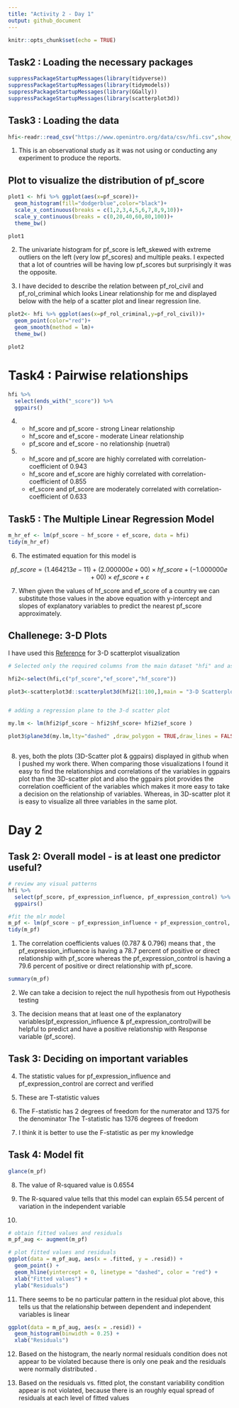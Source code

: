 ```yaml
---
title: "Activity 2 - Day 1"
output: github_document
---
```


```r
knitr::opts_chunk$set(echo = TRUE)
```

## Task2 : Loading the necessary packages

```r
suppressPackageStartupMessages(library(tidyverse))
suppressPackageStartupMessages(library(tidymodels))
suppressPackageStartupMessages(library(GGally))
suppressPackageStartupMessages(library(scatterplot3d))

```

## Task3 : Loading the data

```r
hfi<-readr::read_csv("https://www.openintro.org/data/csv/hfi.csv",show_col_types = FALSE)
```

1) This is an observational study as it was not using or conducting any experiment to produce the reports. 

## Plot to visualize the distribution of pf_score

```r
plot1 <- hfi %>% ggplot(aes(x=pf_score))+
  geom_histogram(fill="dodgerblue",color="black")+
  scale_x_continuous(breaks = c(1,2,3,4,5,6,7,8,9,10))+
  scale_y_continuous(breaks = c(0,20,40,60,80,100))+
  theme_bw()

plot1
```

2) The univariate histogram for pf_score is left_skewed with extreme outliers on the left (very low pf_scores) and multiple peaks. I expected that a lot of countries will be having low pf_scores but surprisingly it was the opposite.


3) I have decided to describe the relation between pf_rol_civil and pf_rol_criminal which looks Linear relationship for me and displayed below with the help of a scatter plot and linear regression line.

```r
plot2<- hfi %>% ggplot(aes(x=pf_rol_criminal,y=pf_rol_civil))+
  geom_point(color="red")+
  geom_smooth(method = lm)+
  theme_bw()

plot2
```

# Task4 : Pairwise relationships

```r
hfi %>% 
  select(ends_with("_score")) %>% 
  ggpairs()
```


4)  - hf_score and pf_score -  strong Linear relationship
    - hf_score and ef_score -  moderate Linear relationship
    - pf_score and ef_score -  no relationship (nuetral)
    
5)  - hf_score and pf_score are highly correlated with correlation-coefficient of 0.943
    - hf_score and ef_score are highly correlated with correlation-coefficient of 0.855
    - ef_score and pf_score are moderately correlated with correlation-coefficient of 0.633
    
## Task5 : The Multiple Linear Regression Model

```r
m_hr_ef <- lm(pf_score ~ hf_score + ef_score, data = hfi)
tidy(m_hr_ef)
```

6) The estimated equation for this model is


$$
pf\_score=(1.464213e-11)+ (2.000000e+00)\times hf\_score + (-1.000000e+00)\times ef\_score + \varepsilon
$$


7) When given the values of hf_score and ef_score of a country we can substitute those values in the above equation with y-intercept and slopes of explanatory variables to predict the nearest pf_score approximately.



## Challenege: 3-D Plots

I have used this [Reference](http://www.sthda.com/english/wiki/scatterplot3d-3d-graphics-r-software-and-data-visualization) for 3-D scatterplot visualization

```r
# Selected only the required columns from the main dataset "hfi" and assigned them to a new dataset "hfi2"

hfi2<-select(hfi,c("pf_score","ef_score","hf_score"))

plot3<-scatterplot3d::scatterplot3d(hfi2[1:100,],main = "3-D Scatterplot",pch = 20,color = "red",grid = FALSE,type ="h",box = FALSE)


# adding a regression plane to the 3-d scatter plot

my.lm <- lm(hfi2$pf_score ~ hfi2$hf_score+ hfi2$ef_score )

plot3$plane3d(my.lm,lty="dashed" ,draw_polygon = TRUE,draw_lines = FALSE)



```


8) yes, both the plots (3D-Scatter plot & ggpairs) displayed in github when I pushed my work there. When comparing those visualizations I found it easy to find the relationships and correlations of the variables in ggpairs plot than the 3D-scatter plot and also the ggpairs plot provides the correlation coefficient of the variables which makes it more easy to take a decision on the relationship of variables. Whereas, in 3D-scatter plot it is easy to visualize all three variables in the same plot.


# Day 2

## Task 2: Overall model - is at least one predictor useful?

```r
# review any visual patterns
hfi %>% 
  select(pf_score, pf_expression_influence, pf_expression_control) %>% 
  ggpairs()

#fit the mlr model
m_pf <- lm(pf_score ~ pf_expression_influence + pf_expression_control, data = hfi)
tidy(m_pf)

```


1) The correlation coefficients values (0.787 & 0.796) means that , the pf_expression_influence is having a 78.7 percent of positive or direct relationship with pf_score whereas the pf_expression_control is having a 79.6 percent of positive or direct relationship with pf_score.


```r
summary(m_pf)
```

2) We can take a decision to reject the null hypothesis from out Hypothesis testing

3) The decision means that at least one of the explanatory variables(pf_expression_influence & pf_expression_control)will be helpful to predict and have a positive relationship with Response variable (pf_score).


## Task 3: Deciding on important variables


4)  The statistic values for pf_expression_influence and pf_expression_control are correct and verified

5) These are T-statistic values

6)  The F-statistic has 2 degrees of freedom for the numerator and 1375 for the denominator
    The T-statistic has 1376 degrees of freedom
    
7) I think it is better to use the F-statistic as per my knowledge


## Task 4: Model fit

```r
glance(m_pf)
```

8) The value of R-squared value is 0.6554

9) The R-squared value tells that this model can explain 65.54 percent of variation in the independent variable

10) 


```r
# obtain fitted values and residuals
m_pf_aug <- augment(m_pf)

# plot fitted values and residuals
ggplot(data = m_pf_aug, aes(x = .fitted, y = .resid)) +
  geom_point() +
  geom_hline(yintercept = 0, linetype = "dashed", color = "red") +
  xlab("Fitted values") +
  ylab("Residuals")
```

11) There seems to be no particular pattern in the residual plot above, this tells us that the relationship between dependent and independent variables is linear 


```r
ggplot(data = m_pf_aug, aes(x = .resid)) +
  geom_histogram(binwidth = 0.25) +
  xlab("Residuals")
```

12) Based on the histogram, the nearly normal residuals condition does not appear to be violated because there is only one peak and the residuals were normally distributed .

13) Based on the residuals vs. fitted plot, the constant variability condition appear is not violated, because there is an roughly equal spread of residuals at each level of fitted values



